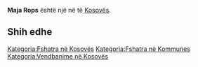 {{Fshat në 
 | Emri                = Maja Rops
 | EmriAlt                = 
 | NAME_SHORT_FORM=      
 | NAME_GENERIC=      
 | NAME_SORT_NAME_RO=      MAJAROPS
 | FULL_NAME_RO = Maja Rops
 | FULL_NAME_ND_RO=Maja Rops
 | SORT_NAME_RG=ROPS MAJA
 | FULL_NAME_RG=Rops, Maja
 | FULL_NAME_ND_RG=Rops, Maja
 | SRP_NAME_SHORT_FORM=      
 | SRP_NAME_GENERIC=      
 | SRP_NAME_SORT_NAME_RO=      
 | SRP_FULL_NAME_RO = 
 | SRP_FULL_NAME_ND_RO=
 | SRP_SORT_NAME_RG=
 | SRP_FULL_NAME_RG=
 | SRP_FULL_NAME_ND_RG=
 | Emri (Rasa dhanore) = 
 | Figura              = 
 | Shteti              = Kosovo
 | Komuna              = 
 | Kodi postar         = 
 | Sipërfaqja          = 

 | Popullsia           = 

 | Regj. i popullsisë  = 
 | Dend. e popullsisë  = 
 | Faqja zyrtare       = 
 <!--- Koordinatat ----> 
 | Gjerësia            = 42.574167
 | Gjatësia            = 20.108333
 | Lartësia            = 
}}
'''Maja Rops''' është një [[]] në [[]] të [[Kosovës]].

<!-- == Gjeografia == -->
<!-- == Historia == -->
<!-- == Demografia == -->
== Shih edhe ==
{{Komuna }}
{{Kosovo-Administrata-Cung}}

[[Kategoria:Fshatra në Kosovës]]
[[Kategoria:Fshatra në Kommunes ]]
[[Kategoria:Vendbanime në Kosovës]]